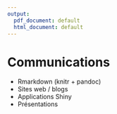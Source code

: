 ```yaml
---
output:
  pdf_document: default
  html_document: default
---
```


# Communications{#communications}  

  * Rmarkdown (knitr + pandoc)  
  * Sites web / blogs
  * Applications Shiny
  * Présentations